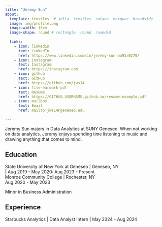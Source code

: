 ```yaml
---
title: "Jeremy Sun"
about:
  template: trestles  # jolla  trestles  solana  marquee  broadside
  image: img/profile.png
  image-width: 15em
  image-shape: round # rectangle  round  rounded
  
  links:
    - icon: linkedin
      text: LinkedIn
      href: https://www.linkedin.com/in/jeremy-sun-ba95a0270/
    - icon: instagram
      text: Instagram
      href: https://instagram.com
    - icon: github
      text: GitHub
      href: https://github.com/jws14
    - icon: file-earmark-pdf
      text: Resumé
      href: https://GITHUB_USERNAME.github.io/resume-example.pdf
    - icon: mailbox
      text: Email
      href: mailto:jws14@geneseo.edu

---
```



Jeremy Sun majors in Data Analytics at SUNY Geneseo. When not working on data analytics, Jeremy enjoys spending time listening to music and drawing anything that comes to mind.

## Education

State University of New York at Geneseo | Geneseo, NY <br>
| Aug 2019 - May 2020: Aug 2023 - Present <br>
Monroe Community College | Rochester, NY <br>
Aug 2020 - May 2023

Minor in Business Administration 

## Experience

Starbucks Analytics | Data Analyst Intern | May 2024 - Aug 2024


